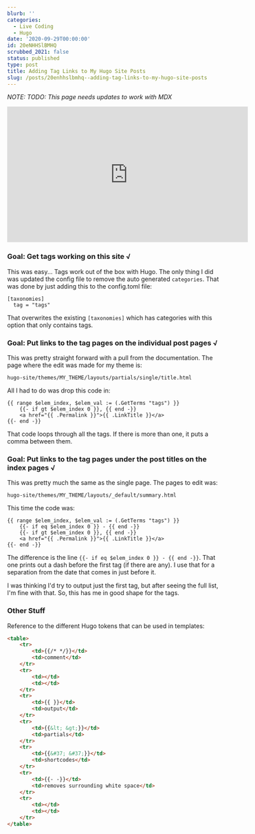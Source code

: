 ```yaml
---
blurb: ''
categories:
  - Live Coding
  - Hugo
date: '2020-09-29T00:00:00'
id: 20eNHHSlBMHQ
scrubbed_2021: false
status: published
type: post
title: Adding Tag Links to My Hugo Site Posts
slug: /posts/20enhhslbmhq--adding-tag-links-to-my-hugo-site-posts
---
```


*NOTE: TODO: This page needs updates to work with MDX*

<iframe width="560" height="315" src="https://www.youtube.com/embed/t10aFJRpggU" title="YouTube video player" frameborder="0" allow="accelerometer; autoplay; clipboard-write; encrypted-media; gyroscope; picture-in-picture" allowfullscreen></iframe>


### Goal: Get tags working on this site √

This was easy... Tags work out of the box with Hugo. The only thing I did was updated the config file to remove the auto generated `categories`. That was done by just adding this to the config.toml file:

```xml{numberLines: true}
[taxonomies]
  tag = "tags"
```

That overwrites the existing `[taxonomies]` which has categories with this option that only contains tags. 


### Goal: Put links to the tag pages on the individual post pages √

This was pretty straight forward with a pull from the documentation. The page where the edit was made for my theme is:

	hugo-site/themes/MY_THEME/layouts/partials/single/title.html

All I had to do was drop this code in:

```xml{numberLines: true}
{{ range $elem_index, $elem_val := (.GetTerms "tags") }}
	{{- if gt $elem_index 0 }}, {{ end -}}
	<a href="{{ .Permalink }}">{{ .LinkTitle }}</a>
{{- end -}}
```	

That code loops through all the tags. If there is more than one, it puts a comma between them. 

### Goal: Put links to the tag pages under the post titles on the index pages √
	
This was pretty much the same as the single page. The pages to edit was:

	hugo-site/themes/MY_THEME/layouts/_default/summary.html

This time the code was:

```xml{numberLines: true}
{{ range $elem_index, $elem_val := (.GetTerms "tags") }}
	{{- if eq $elem_index 0 }} - {{ end -}}
	{{- if gt $elem_index 0 }}, {{ end -}}
	<a href="{{ .Permalink }}">{{ .LinkTitle }}</a>
{{- end -}}
```	

The difference is the line `{{- if eq $elem_index 0 }} - {{ end -}}`. That one prints out a dash before the first tag (if there are any). I use that for a separation from the date that comes in just before it.

I was thinking I'd try to output just the first tag, but after seeing the full list, I'm fine with that. So, this has me in good shape for the tags. 


### Other Stuff

Reference to the different Hugo tokens that can be used in templates:

```html
<table>
	<tr>
		<td>{{/* */}}</td>
		<td>comment</td>
	</tr>
	<tr>
		<td></td>
		<td></td>
	</tr>
	<tr>
		<td>{{ }}</td>
		<td>output</td>
	</tr>
	<tr>
		<td>{{&lt; &gt;}}</td>
		<td>partials</td>
	</tr>
	<tr>
		<td>{{&#37; &#37;}}</td>
		<td>shortcodes</td>
	</tr>
	<tr>
		<td>{{- -}}</td>
		<td>removes surrounding white space</td>
	</tr>
	<tr>
		<td></td>
		<td></td>
	</tr>
</table>
```
